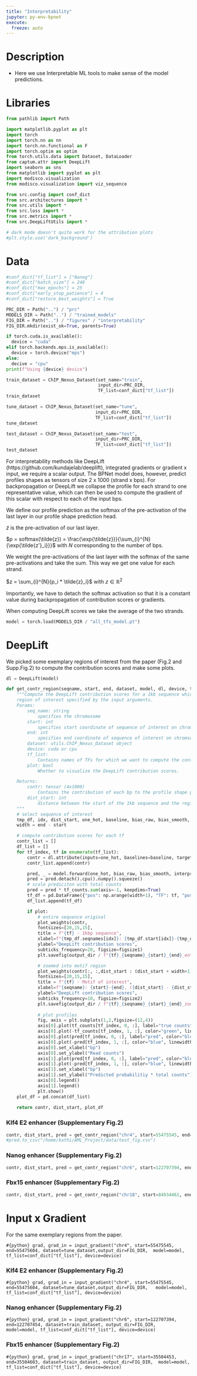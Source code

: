 ```yaml
---
title: "Interpretability"
jupyter: py-env-bpnet
execute:
  freeze: auto
---
```


# Description

- Here we use Interpretable ML tools to make sense of the model predictions.

# Libraries

```python
from pathlib import Path

import matplotlib.pyplot as plt
import torch
import torch.nn as nn
import torch.nn.functional as F
import torch.optim as optim
from torch.utils.data import Dataset, DataLoader
from captum.attr import DeepLift
import seaborn as sns
from matplotlib import pyplot as plt
import modisco.visualization
from modisco.visualization import viz_sequence

from src.config import conf_dict
from src.architectures import *
from src.utils import * 
from src.loss import *
from src.metrics import *
from src.DeepLiftUtils import *

# dark mode doesn't quite work for the attribution plots
#plt.style.use('dark_background')
```

# Data

```python
#conf_dict["tf_list"] = ["Nanog"]
#conf_dict["batch_size"] = 248
#conf_dict["max_epochs"] = 25
#conf_dict["early_stop_patience"] = 4
#conf_dict["restore_best_weights"] = True

PRC_DIR = Path("..") / "prc"
MODELS_DIR = Path("..") / "trained_models"
FIG_DIR = Path("..") / "figures" / "interpretability"
FIG_DIR.mkdir(exist_ok=True, parents=True)
```

```python
if torch.cuda.is_available():
  device = "cuda"
elif torch.backends.mps.is_available():
  device = torch.device("mps")
else:
  decive = "cpu"
print(f"Using {device} device")
```

```python
train_dataset = ChIP_Nexus_Dataset(set_name="train", 
                                   input_dir=PRC_DIR, 
                                   TF_list=conf_dict["tf_list"])
train_dataset
```

```python
tune_dataset = ChIP_Nexus_Dataset(set_name="tune", 
                                  input_dir=PRC_DIR, 
                                  TF_list=conf_dict["tf_list"])
tune_dataset
```

```python
test_dataset = ChIP_Nexus_Dataset(set_name="test", 
                                  input_dir=PRC_DIR, 
                                  TF_list=conf_dict["tf_list"])
test_dataset
```

For interpretability methods like DeepLift (https://github.com/kundajelab/deeplift), integrated gradients or gradient x input, we require a scalar output. The BPNet model does, however, predict profiles shapes as tensors of size 2 x 1000 (strand x bps). For backpropagation or DeepLift we collapse the profile for each strand to one representative value, which can then be used to compute the gradient of this scalar with respect to each of the input bps. 

We define our profile prediction as the softmax of the pre-activation of the last layer in our profile shape prediction head.

$\tilde{z}$ is the pre-activation of our last layer.

$p = softmax(\tilde{z}) = \frac{\exp{\tilde{z}}}{\sum_{i}^{N}{\exp{\tilde{z'}_i}}}$ with $N$ corresponding to the number of bps.

We weight the pre-activations of the last layer with the softmax of the same pre-activations and take the sum. This way we get one value for each strand.

$z = \sum_{i}^{N}{p_i * \tilde{z}_i}$ with $z \in \mathbb{R}^{2}$

Importantly, we have to detach the softmax activation so that it is a constant value during backpropagation of contribution scores or gradients.

When computing DeepLift scores we  take the average of the two strands. 

```python
model = torch.load(MODELS_DIR / "all_tfs_model.pt")
```

# DeepLift

We picked some exemplary regions of interest from the paper (Fig.2 and Supp.Fig.2) to compute the contribution scores and make some plots.

```python
dl = DeepLift(model)
```

```python
def get_contr_region(seqname, start, end, dataset, model, dl, device, tf_list, output_dir, plot=True, figsize1=(20,2), figsize2=(10,1.5)):
    """Compute the DeepLift contribution scores for a 1kb sequence which contains the shorter 
    region of interest specified by the input arguments.
    Params:
        seq_name: string
            specifies the chromosome 
        start: int
            specifies start coordinate of sequence of interest on chromosome
        end: int
            specifies end coordinate of sequence of interest on chromsome
        dataset: utils.ChIP_Nexus_Dataset object
        device: cuda or cpu
        tf_list: 
            Contains names of TFs for which we want to compute the contributions
        plot: bool
            Whether to visualize the DeepLift contribution scores.

    Returns:
        contr: tensor (4x1000)
            Contains the contribution of each bp to the profile shape predictions for the input sequence.
        dist_start: int
            distance between the start of the 1kb sequence and the region of interest
    """
    # select sequence of interest
    tmp_df, idx, dist_start, one_hot, baseline, bias_raw, bias_smooth, tf_counts = get_seq_oi(seqname, start, end, dataset, device)
    width = end - start

    # compute contribution scores for each tf
    contr_list = []
    df_list = []
    for tf_index, tf in enumerate(tf_list):
        contr = dl.attribute(inputs=one_hot, baselines=baseline, target=(tf_index), additional_forward_args=(bias_raw, bias_smooth, True)).detach().cpu().numpy()
        contr_list.append(contr)

        pred, _ = model.forward(one_hot, bias_raw, bias_smooth, interpretation=False)
        pred = pred.detach().cpu().numpy().squeeze()
        # scale prediciton with total counts
        pred = pred * tf_counts.sum(axis=-1, keepdims=True)
        tf_df = pd.DataFrame({"pos": np.arange(width+1), "TF": tf, "pos_values": pred[tf_index, 0, dist_start : (dist_start + width+1)], "neg_values": pred[tf_index, 1, dist_start : (dist_start + width+1)]})
        df_list.append(tf_df)

        if plot:
            # entire sequence original
            plot_weights(contr,
            fontsizes=[20,15,15],
            title = f"{tf} - 1kbp sequence", 
            xlabel=f"{tmp_df.seqnames[idx]}: {tmp_df.start[idx]}-{tmp_df.end[idx]}", 
            ylabel="DeepLift contribution scores",
            subticks_frequency=20, figsize=figsize1)
            plt.savefig(output_dir / f"{tf}_{seqname}_{start}_{end}_entireSeq_DeepLift.pdf")

            # zoomed into motif region
            plot_weights(contr[:, :,dist_start : (dist_start + width+1)],
            fontsizes=[20,15,15],
            title = f"{tf} - Motif of interest", 
            xlabel=f"{seqname}: {start}-{end}, ({dist_start} - {dist_start + width+1})", 
            ylabel="DeepLift contribution scores",
            subticks_frequency=10, figsize=figsize2)
            plt.savefig(output_dir / f"{tf}_{seqname}_{start}_{end}_zoomedSeq_DeepLift.pdf")  
            
            # plot profiles
            fig, axis = plt.subplots(1,2,figsize=(12,4))
            axis[0].plot(tf_counts[tf_index, 0, :], label="true counts", color="green", linewidth=0.8)
            axis[0].plot(-tf_counts[tf_index, 1, :], color="green", linewidth=0.8)
            axis[0].plot(pred[tf_index, 0, :], label="pred", color="blue", linewidth=0.8)
            axis[0].plot(-pred[tf_index, 1, :], color="blue", linewidth=0.8)   
            axis[0].set_xlabel("bp")
            axis[0].set_ylabel("Read counts")
            axis[1].plot(pred[tf_index, 0, :], label="pred", color="blue", linewidth=0.8)
            axis[1].plot(-pred[tf_index, 1, :], color="blue", linewidth=0.8)
            axis[1].set_xlabel("bp")
            axis[1].set_ylabel("Predicted probabilitiy * total counts")
            axis[0].legend()
            axis[1].legend()
            plt.show()
    plot_df = pd.concat(df_list)
            
    return contr, dist_start, plot_df
```

### Klf4 E2 enhancer (Supplementary Fig.2)

```python
contr, dist_start, pred = get_contr_region("chr4", start=55475545, end=55475604, dataset=tune_dataset, output_dir=FIG_DIR, dl=dl, tf_list=conf_dict["tf_list"], device=device,   model=model)
#pred.to_csv("/home/kathi/AML_Project/data/test_fig.csv")
```

### Nanog enhancer (Supplementary Fig.2)

```python
contr, dist_start, pred = get_contr_region("chr6", start=122707394, end=122707454, dataset=train_dataset, output_dir=FIG_DIR, dl=dl, tf_list=conf_dict["tf_list"], device=device, model=model)
```

### Fbx15 enhancer (Supplementary Fig.2)

```python
contr, dist_start, pred = get_contr_region("chr18", start=84934461, end=84934521, dataset=train_dataset, output_dir=FIG_DIR, dl=dl, tf_list=conf_dict["tf_list"], device=device, model=model)
```

# Input x Gradient

For the same exemplary regions from the paper.

```#{python}
grad, grad_in = input_gradient("chr4", start=55475545, end=55475604, dataset=tune_dataset,output_dir=FIG_DIR, 
model=model, tf_list=conf_dict["tf_list"], device=device)
```

### Klf4 E2 enhancer (Supplementary Fig.2)

```#{python}
grad, grad_in = input_gradient("chr4", start=55475545, end=55475604, dataset=tune_dataset,output_dir=FIG_DIR, 
 model=model, tf_list=conf_dict["tf_list"], device=device)
```

### Nanog enhancer (Supplementary Fig.2)

```#{python}
grad, grad_in = input_gradient("chr6", start=122707394, end=122707454, dataset=train_dataset, output_dir=FIG_DIR, 
model=model, tf_list=conf_dict["tf_list"], device=device)
```

### Fbx15 enhancer (Supplementary Fig.2)

```#{python}
grad, grad_in = input_gradient("chr17", start=35504453, end=35504603, dataset=train_dataset, output_dir=FIG_DIR, 
model=model, tf_list=conf_dict["tf_list"], device=device)
```
